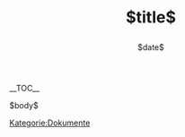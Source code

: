 <!--
  -- Note: This page has been generated with pandoc from
  -- https://github.com/stratum0/dokumente/blob/master/$s0-github-dokumente-filename$
  -- See https://github.com/stratum0/dokumente/README.md
  -->
{{Hinweis|
* Dieses Dokument als PDF: [[Media:$s0-pdf-filename$]]
* Dieses Dokument wird in einem [https://github.com/stratum0/dokumente/$s0-github-dokumente-filename$ Git-Repository] gepflegt. Änderungsanträge dürfen als [https://help.github.com/articles/using-pull-requests Pull Request] gestellt werden.
}}

<h1 style="text-align:center;border-bottom:none">$title$</h1>
<div style="text-align:center;padding-bottom:2em">$date$</div>

{{Navigationsleiste Offizielle Dokumente}}
__TOC__

$body$

[[Kategorie:Dokumente]]
